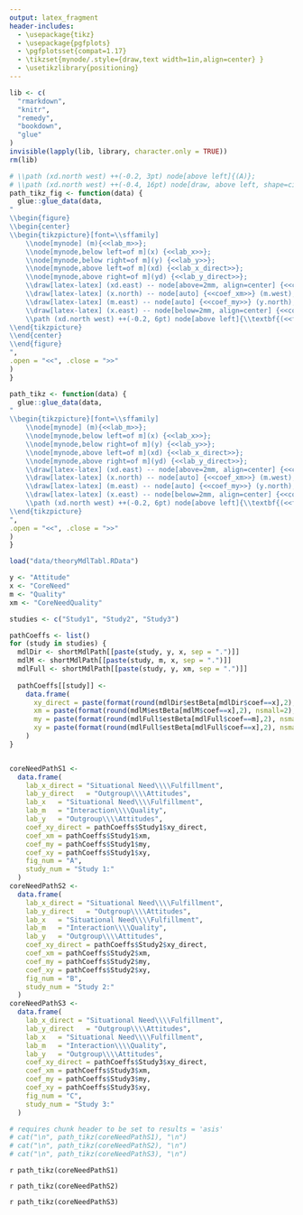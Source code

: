 ```yaml
---
output: latex_fragment
header-includes:
  - \usepackage{tikz}
  - \usepackage{pgfplots}
  - \pgfplotsset{compat=1.17}
  - \tikzset{mynode/.style={draw,text width=1in,align=center} }
  - \usetikzlibrary{positioning}
---
```


```r
lib <- c(
  "rmarkdown",
  "knitr",
  "remedy",
  "bookdown",
  "glue"
)
invisible(lapply(lib, library, character.only = TRUE))
rm(lib)
```
  
```r
# \\path (xd.north west) ++(-0.2, 3pt) node[above left]{(A)};
# \\path (xd.north west) ++(-0.4, 16pt) node[draw, above left, shape=circle, very thick, inner sep=2pt] {\\large \\textbf{<<fig_num>>}};
path_tikz_fig <- function(data) {
  glue::glue_data(data, 
"
\\begin{figure}
\\begin{center}
\\begin{tikzpicture}[font=\\sffamily]
    \\node[mynode] (m){<<lab_m>>};
    \\node[mynode,below left=of m](x) {<<lab_x>>};
    \\node[mynode,below right=of m](y) {<<lab_y>>};
    \\node[mynode,above left=of m](xd) {<<lab_x_direct>>};
    \\node[mynode,above right=of m](yd) {<<lab_y_direct>>};
    \\draw[latex-latex] (xd.east) -- node[above=2mm, align=center] {<<coef_xy_direct>>} (yd.west);
    \\draw[latex-latex] (x.north) -- node[auto] {<<coef_xm>>} (m.west);
    \\draw[latex-latex] (m.east) -- node[auto] {<<coef_my>>} (y.north);
    \\draw[latex-latex] (x.east) -- node[below=2mm, align=center] {<<coef_xy>>} (y.west);
    \\path (xd.north west) ++(-0.2, 6pt) node[above left]{\\textbf{(<<fig_num>>) <<study_num>>}};
\\end{tikzpicture}
\\end{center}
\\end{figure}
", 
.open = "<<", .close = ">>"
)
}

path_tikz <- function(data) {
  glue::glue_data(data, 
"
\\begin{tikzpicture}[font=\\sffamily]
    \\node[mynode] (m){<<lab_m>>};
    \\node[mynode,below left=of m](x) {<<lab_x>>};
    \\node[mynode,below right=of m](y) {<<lab_y>>};
    \\node[mynode,above left=of m](xd) {<<lab_x_direct>>};
    \\node[mynode,above right=of m](yd) {<<lab_y_direct>>};
    \\draw[latex-latex] (xd.east) -- node[above=2mm, align=center] {<<coef_xy_direct>>} (yd.west);
    \\draw[latex-latex] (x.north) -- node[auto] {<<coef_xm>>} (m.west);
    \\draw[latex-latex] (m.east) -- node[auto] {<<coef_my>>} (y.north);
    \\draw[latex-latex] (x.east) -- node[below=2mm, align=center] {<<coef_xy>>} (y.west);
    \\path (xd.north west) ++(-0.2, 6pt) node[above left]{\\textbf{(<<fig_num>>) <<study_num>>}};
\\end{tikzpicture}
", 
.open = "<<", .close = ">>"
)
}
```
  
  
```r

load("data/theoryMdlTabl.RData")

y <- "Attitude"
x <- "CoreNeed"
m <- "Quality"
xm <- "CoreNeedQuality"

studies <- c("Study1", "Study2", "Study3")

pathCoeffs <- list()
for (study in studies) {
  mdlDir <- shortMdlPath[[paste(study, y, x, sep = ".")]]
  mdlM <- shortMdlPath[[paste(study, m, x, sep = ".")]]
  mdlFull <- shortMdlPath[[paste(study, y, xm, sep = ".")]]
  
  pathCoeffs[[study]] <-
    data.frame(
      xy_direct = paste(format(round(mdlDir$estBeta[mdlDir$coef==x],2), nsmall=2), mdlDir$Bstar[mdlDir$coef==x], sep=""), # c
      xm = paste(format(round(mdlM$estBeta[mdlM$coef==x],2), nsmall=2), mdlM$Bstar[mdlM$coef==x], sep=""), # a
      my = paste(format(round(mdlFull$estBeta[mdlFull$coef==m],2), nsmall=2), mdlFull$Bstar[mdlFull$coef==m], sep=""), # b
      xy = paste(format(round(mdlFull$estBeta[mdlFull$coef==x],2), nsmall=2), mdlFull$Bstar[mdlFull$coef==x], sep="") # c'
    )
}


coreNeedPathS1 <-
  data.frame(
    lab_x_direct = "Situational Need\\\\Fulfillment",
    lab_y_direct   = "Outgroup\\\\Attitudes",
    lab_x   = "Situational Need\\\\Fulfillment",
    lab_m   = "Interaction\\\\Quality",
    lab_y   = "Outgroup\\\\Attitudes",
    coef_xy_direct = pathCoeffs$Study1$xy_direct,
    coef_xm = pathCoeffs$Study1$xm,
    coef_my = pathCoeffs$Study1$my,
    coef_xy = pathCoeffs$Study1$xy,
    fig_num = "A",
    study_num = "Study 1:"
  )
coreNeedPathS2 <-
  data.frame(
    lab_x_direct = "Situational Need\\\\Fulfillment",
    lab_y_direct   = "Outgroup\\\\Attitudes",
    lab_x   = "Situational Need\\\\Fulfillment",
    lab_m   = "Interaction\\\\Quality",
    lab_y   = "Outgroup\\\\Attitudes",
    coef_xy_direct = pathCoeffs$Study2$xy_direct,
    coef_xm = pathCoeffs$Study2$xm,
    coef_my = pathCoeffs$Study2$my,
    coef_xy = pathCoeffs$Study2$xy,
    fig_num = "B",
    study_num = "Study 2:"
  )
coreNeedPathS3 <-
  data.frame(
    lab_x_direct = "Situational Need\\\\Fulfillment",
    lab_y_direct   = "Outgroup\\\\Attitudes",
    lab_x   = "Situational Need\\\\Fulfillment",
    lab_m   = "Interaction\\\\Quality",
    lab_y   = "Outgroup\\\\Attitudes",
    coef_xy_direct = pathCoeffs$Study3$xy_direct,
    coef_xm = pathCoeffs$Study3$xm,
    coef_my = pathCoeffs$Study3$my,
    coef_xy = pathCoeffs$Study3$xy,
    fig_num = "C",
    study_num = "Study 3:"
  )

# requires chunk header to be set to results = 'asis'
# cat("\n", path_tikz(coreNeedPathS1), "\n")
# cat("\n", path_tikz(coreNeedPathS2), "\n")
# cat("\n", path_tikz(coreNeedPathS3), "\n")

```


`r path_tikz(coreNeedPathS1)`

\vspace{24pt}

`r path_tikz(coreNeedPathS2)`

\vspace{24pt}

`r path_tikz(coreNeedPathS3)`

<!-- \textit{Note:} Stars based on more conservative unstandardized regressions -->

